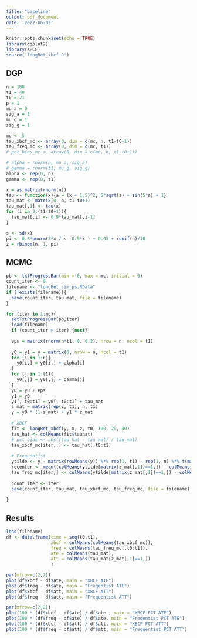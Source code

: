 ```yaml
---
title: "baseline"
output: pdf_document
date: '2022-06-02'
---
```


```r
knitr::opts_chunk$set(echo = TRUE)
library(ggplot2)
library(XBCF)
source('longBet_xbcf.R')
```

## DGP
```r
n = 100
t1 = 40
t0 = 21
p = 1
mu_a = 0
sig_a = 1
mu_g = 1
sig_g = 1

mc <- 5
tau_xbcf_mc <- array(0, dim = c(mc, n, t1-t0+1))
tau_freq_mc <- array(0, dim = c(mc, t1))
# pct_bias_mc <- array(0, dim = c(mc, n, t1-t0+1))

# alpha = rnorm(n, mu_a, sig_a)
# gamma = rnorm(t1, mu_g, sig_g)
alpha <- rep(0, n)
gamma <- rep(0, t1)

x = as.matrix(rnorm(n))
tau <- function(x){a = (x + 1.5)^2; 5*sqrt(a) + sin(5*a) + 1}
tau_mat <- matrix(0, n, t1-t0+1)
tau_mat[,1] <- tau(x)
for (i in 2:(t1-t0+1)){
  tau_mat[,i] <- 0.9*tau_mat[,i-1]
}

s <- sd(x)
pi <- 0.8*pnorm(3*x / s -0.5*x ) + 0.05 + runif(n)/10
z = rbinom(n, 1, pi)

```


## MCMC
```r
pb <- txtProgressBar(min = 0, max = mc, initial = 0) 
count_iter <- 0
filename <- "longBet_sim_ps.RData"
if (!exists(filename)){
  save(count_iter, tau_mat, file = filename)
}

for (iter in 1:mc){
  setTxtProgressBar(pb,iter)
  load(filename)
  if (count_iter > iter) {next}
  
  eps = matrix(rnorm(n*t1, 0, 0.2), nrow = n, ncol = t1)
 
  y0 = y1 = y = matrix(0, nrow = n, ncol = t1)
  for (i in 1:n){
    y0[i,] = y0[i,] + alpha[i]
  }
  for (j in 1:t1){
    y0[,j] = y0[,j] + gamma[j]
  }
  y0 = y0 + eps
  y1 = y0
  y1[, t0:t1] = y0[, t0:t1] + tau_mat
  z_mat = matrix(rep(z, t1), n, t1)
  y = y0 * (1-z_mat) + y1 * z_mat
 
  # XBCF
  fit <- longBet_xbcf(y, x, z, t0, 100, 20, 40)
  tau_hat <- colMeans(fit$tauhat)
  # pct_bias <- abs((tau_hat - tau_mat) / tau_mat)
  tau_xbcf_mc[iter,,] <- tau_hat[,t0:t1]
  
  # Frequentist
  ytilde <- y - matrix(rowMeans(y)) %*% rep(1, t1) - rep(1, n) %*% t(matrix(colMeans(y))) + mean(y)
  recenter <- mean((colMeans(ytilde[matrix(z_mat[,1])==1,]) - colMeans(ytilde[matrix(z_mat[,1])==0,]))[1:(t0-1)])
  tau_freq_mc[iter,] <- colMeans(ytilde[matrix(z_mat[,1])==1,]) - colMeans(ytilde[matrix(z_mat[,1])==0,]) - recenter
  
  count_iter <- iter
  save(count_iter, tau_mat, tau_xbcf_mc, tau_freq_mc, file = filename)
  
}
```

## Results
```r
load(filename)
df <- data.frame(time = seq(t0,t1),
                 xbcf = colMeans(colMeans(tau_xbcf_mc)),
                 freq = colMeans(tau_freq_mc[,t0:t1]),
                 ate = colMeans(tau_mat),
                 att = colMeans(tau_mat[z_mat[,1]==1,])
                 ) 
```


```r
par(mfrow=c(2,2))
plot(df$xbcf - df$ate, main = "XBCF ATE")
plot(df$freq - df$ate, main = "Freqentist ATE")
plot(df$xbcf - df$att, main = "XBCF ATT")
plot(df$freq - df$att, main = "Frequentist ATT")
```

```r
par(mfrow=c(2,2))
plot(100 * (df$xbcf - df$ate) / df$ate , main = "XBCF PCT ATE")
plot(100 * (df$freq - df$ate) / df$ate, main = "Freqentist PCT ATE")
plot(100 * (df$xbcf - df$att) / df$att, main = "XBCF PCT ATT")
plot(100 * (df$freq - df$att) / df$att, main = "Frequentist PCT ATT")
```

